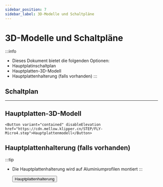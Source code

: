 ```yaml
---
sidebar_position: 7
sidebar_label: 3D-Modelle und Schaltpläne
---
```




# 3D-Modelle und Schaltpläne


:::info
* Dieses Dokument bietet die folgenden Optionen:
* Hauptplatinschaltplan
* Hauptplatten-3D-Modell
* Hauptplattenhalterung (falls vorhanden)
:::

## Schaltplan

<PdfView file="https://cdn.mellow.klipper.cn/SCH-PDF/FLY-Micro4.pdf"/>

----

## Hauptplatten-3D-Modell

    <Button variant="contained" disableElevation href="https://cdn.mellow.klipper.cn/STEP/FLY-Micro4.step">Hauptplattenmodell</Button>


## Hauptplattenhalterung (falls vorhanden)

:::tip
* Die Hauptplattenhalterung wird auf Aluminiumprofilen montiert
:::

    <Button variant="contained" disableElevation href="https://www.printables.com/model/1014871-mellow-fly-micro4-extrusion-mount">Hauptplattenhalterung</Button>